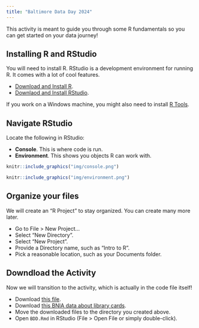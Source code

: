 ```yaml
---
title: "Baltimore Data Day 2024"
---
```


This activity is meant to guide you through some R fundamentals so you can get started on your data journey!

## Installing R and RStudio

You will need to install R. RStudio is a development environment for running R. It comes with a lot of cool features. 

- [Download and Install R](http://cran.us.r-project.org/).
- [Downlaod and Install RStudio](https://posit.co/download/rstudio-desktop/).

If you work on a Windows machine, you might also need to install [R Tools](https://cran.r-project.org/bin/windows/Rtools/). 

## Navigate RStudio

Locate the following in RStudio:

- **Console**. This is where code is run.
- **Environment**. This shows you objects R can work with.

```r
knitr::include_graphics("img/console.png")
```

```r
knitr::include_graphics("img/environment.png")
```

## Organize your files

We will create an "R Project" to stay organized. You can create many more later.

- Go to File > New Project...
- Select "New Directory".
- Select "New Project".
- Provide a Directory name, such as "Intro to R".
- Pick a reasonable location, such as your Documents folder.

## Downdload the Activity

Now we will transition to the activity, which is actually in the code file itself!

- Download [this file](https://raw.githubusercontent.com/avahoffman/BDD24/main/BDD.Rmd).
- Download [this BNIA data about library cards](https://raw.githubusercontent.com/avahoffman/BDD24/main/Number_of_Persons_with_Library_Cards_per_1%2C000_Residents_-_Community_Statistical_Area.csv).
- Move the downloaded files to the directory you created above.
- Open `BDD.Rmd` in RStudio (File > Open File or simply double-click).
